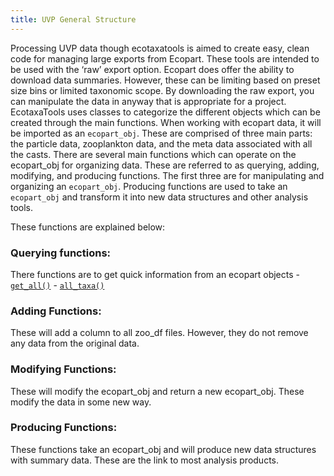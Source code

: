 ```yaml
---
title: UVP General Structure
---
```


Processing UVP data though ecotaxatools is aimed to create easy, clean code for managing large exports from Ecopart.
These tools are intended to be used with the 'raw' export option. Ecopart does offer the ability to download data summaries. However, these can be limiting based on preset size bins or limited taxonomic scope. By downloading the raw export, you can manipulate the data in anyway that is appropriate for a project. 
\n\n\n
EcotaxaTools uses classes to categorize the different objects which can be created through the main functions. When working with ecopart data, it will be imported as an `ecopart_obj`. These are comprised of three main parts: the particle data, zooplankton data, and the meta data associated with all the casts.
\n
There are several main functions which can operate on the ecopart_obj for organizing data. These are referred to as querying, adding, modifying, and producing functions. The first three are for manipulating and organizing an `ecopart_obj`. Producing functions are used to take an `ecopart_obj` and transform it into new data structures and other analysis tools.

These functions are explained below:

### Querying functions:
There functions are to get quick information from an ecopart objects
- [`get_all()`](./query_get-all.html)
- [`all_taxa()`](./query_all-taxa.html)

### Adding Functions:
These will add a column to all zoo_df files. However, they do not remove any data from the original data.

### Modifying Functions:
These will modify the ecopart_obj and return a new ecopart_obj. These modify the data in some new way.

### Producing Functions:
These functions take an ecopart_obj and will produce new data structures with summary data. These are the link to most analysis products.